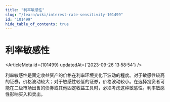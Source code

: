 ```yaml
---
title: "利率敏感性"
slug: "/learn/wiki/interest-rate-sensitivity-101499"
id: "101499"
hide_table_of_contents: true
---
```



# 利率敏感性

<ArticleMeta id={101499} updatedAt={'2023-09-26 13:58:54'} />
<div className='border-solid border-b border-t-0 my-4 border-[var(--ifm-color-gray-300)]' />

利率敏感性是固定收益资产的价格在利率环境变化下波动的程度。对于敏感性较高的证券，价格波动较大；对于敏感性较低的证券，价格波动较小。在选择投资者可能在二级市场出售的债券或其他固定收益工具时，必须考虑这种敏感性。利率敏感性影响买入和卖出。
